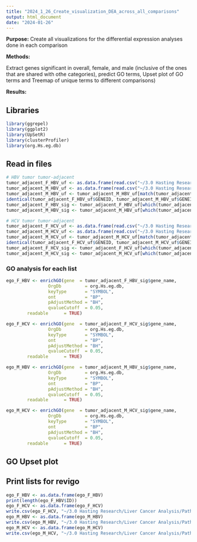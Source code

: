---
title: "2024_1_26_Create_visualization_DEA_across_all_comparisons"
output: html_document
date: "2024-01-26"
---

**Purpose:** Create all visualizations for the differential expression analyses done in each comparison

**Methods:**

Extract genes significant in overall, female, and male (inclusive of the ones that are shared with othe categories), predict GO terms, Upset plot of GO terms and Treemap of unique terms to different comparisons)

**Results:**


## Libraries

```{r}
library(ggrepel)
library(ggplot2)
library(UpSetR)
library(clusterProfiler)
library(org.Hs.eg.db)
```

## Read in files

```{r}
# HBV tumor tumor-adjacent
tumor_adjacent_F_HBV_uf <- as.data.frame(read.csv("~/3.0 Hasting Research/Liver Cancer Analysis/DEGs/female_HBV_tumor_tumor_adj_p1_lfc0.csv"))
tumor_adjacent_M_HBV_uf <- as.data.frame(read.csv("~/3.0 Hasting Research/Liver Cancer Analysis/DEGs/male_HBV_tumor_tumor_adj_p1_lfc0.csv"))
tumor_adjacent_M_HBV_uf <- tumor_adjacent_M_HBV_uf[match(tumor_adjacent_F_HBV_uf$GENEID, tumor_adjacent_M_HBV_uf$GENEID),]
identical(tumor_adjacent_F_HBV_uf$GENEID, tumor_adjacent_M_HBV_uf$GENEID)
tumor_adjacent_F_HBV_sig <- tumor_adjacent_F_HBV_uf[which(tumor_adjacent_F_HBV_uf$adj.P.Val < 0.05 & tumor_adjacent_M_HBV_uf$adj.P.Val >0.05),]
tumor_adjacent_M_HBV_sig <- tumor_adjacent_M_HBV_uf[which(tumor_adjacent_M_HBV_uf$adj.P.Val < 0.05 & tumor_adjacent_F_HBV_uf$adj.P.Val >0.05),]

# HCV tumor tumor-adjacent
tumor_adjacent_F_HCV_uf <- as.data.frame(read.csv("~/3.0 Hasting Research/Liver Cancer Analysis/DEGs/female_HCV_tumor_tumor_adj_p1_lfc0.csv"))
tumor_adjacent_M_HCV_uf <- as.data.frame(read.csv("~/3.0 Hasting Research/Liver Cancer Analysis/DEGs/male_HCV_tumor_tumor_adj_p1_lfc0.csv"))
tumor_adjacent_M_HCV_uf <- tumor_adjacent_M_HCV_uf[match(tumor_adjacent_F_HCV_uf$GENEID, tumor_adjacent_M_HCV_uf$GENEID),]
identical(tumor_adjacent_F_HCV_uf$GENEID, tumor_adjacent_M_HCV_uf$GENEID)
tumor_adjacent_F_HCV_sig <- tumor_adjacent_F_HCV_uf[which(tumor_adjacent_F_HCV_uf$adj.P.Val < 0.05 & tumor_adjacent_M_HCV_uf$adj.P.Val >0.05),]
tumor_adjacent_M_HCV_sig <- tumor_adjacent_M_HCV_uf[which(tumor_adjacent_M_HCV_uf$adj.P.Val < 0.05 & tumor_adjacent_F_HCV_uf$adj.P.Val >0.05),]
```


### GO analysis for each list

```{r}
ego_F_HBV <- enrichGO(gene  = tumor_adjacent_F_HBV_sig$gene_name,
                OrgDb         = org.Hs.eg.db,
                keyType       = "SYMBOL",
                ont           = "BP",
                pAdjustMethod = "BH",
                qvalueCutoff  = 0.05,
        readable      = TRUE)

ego_F_HCV <- enrichGO(gene  = tumor_adjacent_F_HCV_sig$gene_name,
                OrgDb         = org.Hs.eg.db,
                keyType       = "SYMBOL",
                ont           = "BP",
                pAdjustMethod = "BH",
                qvalueCutoff  = 0.05,
        readable      = TRUE)

ego_M_HBV <- enrichGO(gene  = tumor_adjacent_M_HBV_sig$gene_name,
                OrgDb         = org.Hs.eg.db,
                keyType       = "SYMBOL",
                ont           = "BP",
                pAdjustMethod = "BH",
                qvalueCutoff  = 0.05,
        readable      = TRUE)

ego_M_HCV <- enrichGO(gene  = tumor_adjacent_M_HCV_sig$gene_name,
                OrgDb         = org.Hs.eg.db,
                keyType       = "SYMBOL",
                ont           = "BP",
                pAdjustMethod = "BH",
                qvalueCutoff  = 0.05,
        readable      = TRUE)
```

## GO Upset plot

## Print lists for revigo
```{r}
ego_F_HBV <- as.data.frame(ego_F_HBV)
print(length(ego_F_HBV$ID))
ego_F_HCV <- as.data.frame(ego_F_HCV)
write.csv(ego_F_HCV, "~/3.0 Hasting Research/Liver Cancer Analysis/Pathway_results/pathway_results_restricted_unique_genes/significant_pathways_F_HCV_unique.csv")
ego_M_HBV <- as.data.frame(ego_M_HBV)
write.csv(ego_M_HBV, "~/3.0 Hasting Research/Liver Cancer Analysis/Pathway_results/pathway_results_restricted_unique_genes/significant_pathways_M_HBV_unique.csv")
ego_M_HCV <- as.data.frame(ego_M_HCV)
write.csv(ego_M_HCV, "~/3.0 Hasting Research/Liver Cancer Analysis/Pathway_results/pathway_results_restricted_unique_genes/significant_pathways_M_HCV_unique.csv")
```

